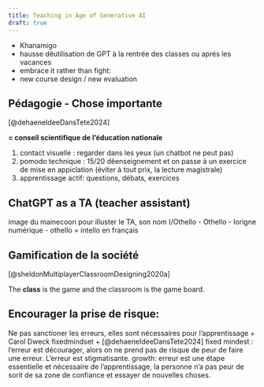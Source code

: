 ```yaml
---
title: Teaching in Age of Generative AI
draft: true
---
```


- Khanamigo
- hausse dêutilisation de GPT à la rentrée des classes ou aprés les vacances
- embrace it rather than fight:
- new course design / new evaluation


## Pédagogie - Chose importante

[@dehaeneIdeeDansTete2024]

**= conseil scientifique de l’éducation nationale**

1. contact visuelle : regarder dans les yeux (un chatbot ne peut pas)
2. pomodo technique : 15/20 dêenseignement et on passe à un exercice de mise en appiclation (éviter à tout prix, la lecture magistrale)
3. apprentissage actif:  questions, débats, exercices

## ChatGPT as a TA (teacher assistant)

image du mainecoon pour illuster le TA, son nom I/Othello
- Othello
- I\O origne numérique
- othello = intello en français

## Gamification de la société

[@sheldonMultiplayerClassroomDesigning2020a]

The **class** is the game and the classroom is the game board.

## Encourager la prise de risque:

Ne pas sanctioner les erreurs, elles sont nécessaires pour l’apprentissage
+ Carol Dweck fixed\growth mindset
+ [@dehaeneIdeeDansTete2024]
fixed mindest : l’erreur est décourager, alors on ne prend pas de risque de peur de faire une erreur. L’erreur est stigmatisante.
growth: erreur est une étape essentielle et nécessaire de l’apprentissage, la personne n’a pas peur de sorit de sa zone de confiance et essayer de nouvelles choses.
